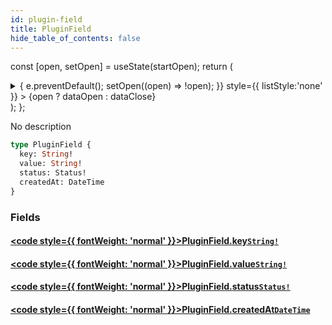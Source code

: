 ```yaml
---
id: plugin-field
title: PluginField
hide_table_of_contents: false
---
```






const [open, setOpen] = useState(startOpen);
return (
<details {...(open ? { open: true } : {})} className="details" style={{ border:'none', boxShadow:'none', background:'var(--ifm-background-color)' }}>
<summary
onClick={(e) => {
e.preventDefault();
setOpen((open) => !open);
}}
style={{ listStyle:'none' }} >
{open ? dataOpen : dataClose}
</summary>
{open && children}
</details>
);
};

No description

```graphql
type PluginField {
  key: String!
  value: String!
  status: Status!
  createdAt: DateTime
}
```

### Fields

#### [<code style={{ fontWeight: 'normal' }}>PluginField.<b>key</b></code>](#)<Bullet />[`String!`](../../../docs/schema/scalars/string) <Badge class="secondary" text="non-null"/> <Badge class="secondary" text="scalar"/>

>

#### [<code style={{ fontWeight: 'normal' }}>PluginField.<b>value</b></code>](#)<Bullet />[`String!`](../../../docs/schema/scalars/string) <Badge class="secondary" text="non-null"/> <Badge class="secondary" text="scalar"/>

>

#### [<code style={{ fontWeight: 'normal' }}>PluginField.<b>status</b></code>](#)<Bullet />[`Status!`](../../../docs/schema/enums/status) <Badge class="secondary" text="non-null"/> <Badge class="secondary" text="enum"/>

>

#### [<code style={{ fontWeight: 'normal' }}>PluginField.<b>createdAt</b></code>](#)<Bullet />[`DateTime`](../../../docs/schema/scalars/date-time) <Badge class="secondary" text="scalar"/>

>
